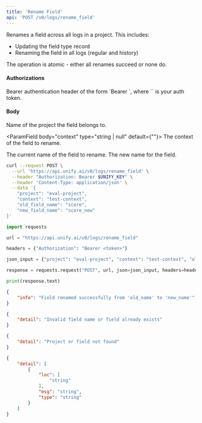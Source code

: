 ```yaml
---
title: 'Rename Field'
api: 'POST /v0/logs/rename_field'
---
```

Renames a field across all logs in a project. This includes:
- Updating the field type record
- Renaming the field in all logs (regular and history)

The operation is atomic - either all renames succeed or none do.

#### Authorizations

<ParamField header="Authorization" type="string" required="true">
  Bearer authentication header of the form `Bearer <token>`, where `<token>` is your auth token.
</ParamField>

#### Body

<ParamField body="project" type="string" required="true">
Name of the project the field belongs to.
</ParamField>

<ParamField body="context" type="string | null"  default={""}>
The context of the field to rename.
</ParamField>

<ParamField body="old_field_name" type="string" required="true">
The current name of the field to rename.
</ParamField>

<ParamField body="new_field_name" type="string" required="true">
The new name for the field.
</ParamField>

<RequestExample>

```bash cURL
curl --request POST \
  --url 'https://api.unify.ai/v0/logs/rename_field' \
  --header "Authorization: Bearer $UNIFY_KEY" \
  --header 'Content-Type: application/json' \
  --data '{
    "project": "eval-project",
    "context": "test-context",
    "old_field_name": "score",
    "new_field_name": "score_new"
}'
```

```python Python
import requests

url = "https://api.unify.ai/v0/logs/rename_field"

headers = {"Authorization": "Bearer <token>"}

json_input = {"project": "eval-project", "context": "test-context", "old_field_name": "score", "new_field_name": "score_new"}

response = requests.request("POST", url, json=json_input, headers=headers)

print(response.text)
```

</RequestExample>
<ResponseExample>

```json 200
{
    "info": "Field renamed successfully from 'old_name' to 'new_name'"
}
```

```json 400
{
    "detail": "Invalid field name or field already exists"
}
```

```json 404
{
    "detail": "Project or field not found"
}
```

```json 422
{
    "detail": [
        {
            "loc": [
                "string"
            ],
            "msg": "string",
            "type": "string"
        }
    ]
}
```

</ResponseExample>
